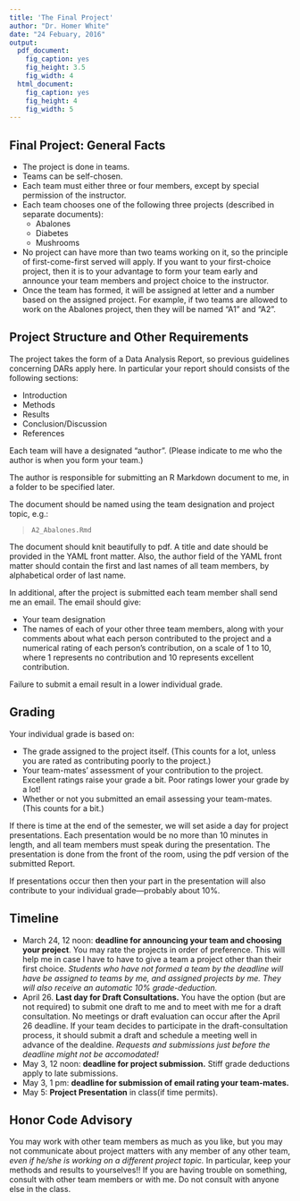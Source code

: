 ```yaml
---
title: 'The Final Project'
author: "Dr. Homer White"
date: "24 Febuary, 2016"
output:
  pdf_document:
    fig_caption: yes
    fig_height: 3.5
    fig_width: 4
  html_document:
    fig_caption: yes
    fig_height: 4
    fig_width: 5
---
```



## Final Project:  General Facts

* The project is done in teams.
* Teams can be self-chosen.
* Each team must either three or four members, except by special permission of the instructor.
* Each team chooses one of the following three projects (described in separate documents):
    * Abalones
    * Diabetes
    * Mushrooms
* No project can have more than two teams working on it, so the principle of first-come-first served will apply.  If you want to your first-choice project, then it is to your advantage to form your team early and announce your team members and project choice to the instructor.
* Once the team has formed, it will be assigned at letter and a number based on the assigned project. For example, if two teams are allowed to work on the Abalones project, then they will be named "A1" and "A2".

## Project Structure and Other Requirements

The project takes the form of a Data Analysis Report, so previous guidelines concerning DARs apply here.  In particular your report should consists of the following sections:

* Introduction
* Methods
* Results
* Conclusion/Discussion
* References

Each team will have a designated "author".  (Please indicate to me who the author is when you form your team.)

The author is responsible for submitting an R Markdown document to me, in a folder to be specified later.

The document should be named using the team designation and project topic, e.g.:

>`A2_Abalones.Rmd`

The document should knit beautifully to pdf.  A title and date should be provided in the YAML front matter.  Also, the author field of the YAML front matter should contain the first and last names of all team members, by alphabetical order of last name.


In additional, after the project is submitted each team member shall send me an email.  The email should give:

* Your team designation
* The names of each of your other three team members, along with your comments about what each person contributed to the project and a numerical rating of each person's contribution, on a scale of 1 to 10, where 1 represents no contribution and 10 represents excellent contribution.

Failure to submit a email result in a lower individual grade.

## Grading

Your individual grade is based on:

* The grade assigned to the project itself.  (This counts for a lot, unless you are rated as contributing poorly to the project.)
* Your team-mates' assessment of your contribution to the project.  Excellent ratings raise your grade a bit.  Poor ratings lower your grade by a lot!
* Whether or not you submitted an email assessing your team-mates.  (This counts for a bit.)

If there is time at the end of the semester, we will set aside a day for project presentations.  Each presentation would be no more than 10 minutes in length, and all team members must speak during the presentation.  The presentation is done from the front of the room, using the pdf version of the submitted Report.

If presentations occur then then your part in the presentation will also contribute to your individual grade---probably about 10%.

## Timeline

* March 24, 12 noon:  **deadline for announcing your team and choosing your project**.  You may rate the projects in order of preference.  This will help me in case I have to have to give a team a project other than their first choice.  *Students who have not formed a team by the deadline will have be assigned to teams by me, and assigned projects by me.  They will also receive an automatic 10% grade-deduction.*
* April 26.  **Last day for Draft Consultations.** You have the option (but are not required) to submit one draft to me and to meet with me for a draft consultation.  No meetings or draft evaluation can occur after the April 26 deadline.  If your team decides to participate in the draft-consultation process, it should submit a draft and schedule a meeting well in advance of the dealdine.  *Requests and submissions just before the deadline might not be accomodated!*
* May 3, 12 noon:  **deadline for project submission.**  Stiff grade deductions apply to late submissions.
* May 3, 1 pm:  **deadline for submission of email rating your team-mates.**
* May 5:  **Project Presentation** in class(if time permits).

## Honor Code Advisory

You may work with other team members as much as you like, but you may not communicate about project matters with any member of any other team, *even if he/she is working on a different project topic.*  In particular, keep your methods and results to yourselves!!  If you are having trouble on something, consult with other team members or with me.  Do not consult with anyone else in the class.


